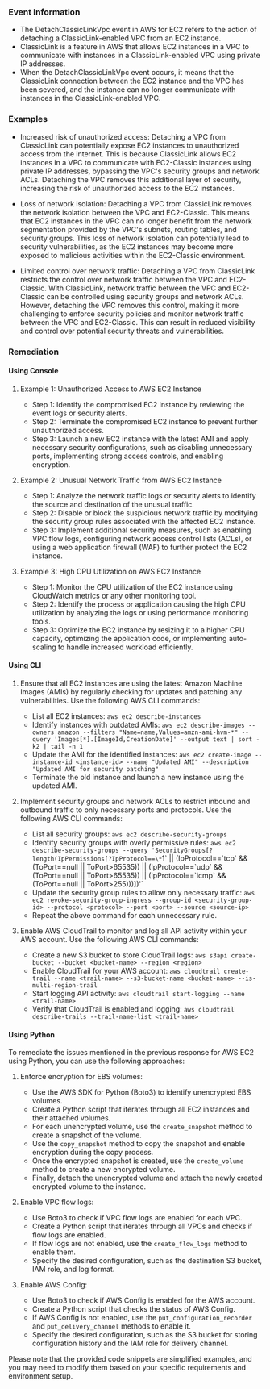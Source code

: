 
### Event Information

- The DetachClassicLinkVpc event in AWS for EC2 refers to the action of detaching a ClassicLink-enabled VPC from an EC2 instance.
- ClassicLink is a feature in AWS that allows EC2 instances in a VPC to communicate with instances in a ClassicLink-enabled VPC using private IP addresses.
- When the DetachClassicLinkVpc event occurs, it means that the ClassicLink connection between the EC2 instance and the VPC has been severed, and the instance can no longer communicate with instances in the ClassicLink-enabled VPC.


### Examples

- Increased risk of unauthorized access: Detaching a VPC from ClassicLink can potentially expose EC2 instances to unauthorized access from the internet. This is because ClassicLink allows EC2 instances in a VPC to communicate with EC2-Classic instances using private IP addresses, bypassing the VPC's security groups and network ACLs. Detaching the VPC removes this additional layer of security, increasing the risk of unauthorized access to the EC2 instances.

- Loss of network isolation: Detaching a VPC from ClassicLink removes the network isolation between the VPC and EC2-Classic. This means that EC2 instances in the VPC can no longer benefit from the network segmentation provided by the VPC's subnets, routing tables, and security groups. This loss of network isolation can potentially lead to security vulnerabilities, as the EC2 instances may become more exposed to malicious activities within the EC2-Classic environment.

- Limited control over network traffic: Detaching a VPC from ClassicLink restricts the control over network traffic between the VPC and EC2-Classic. With ClassicLink, network traffic between the VPC and EC2-Classic can be controlled using security groups and network ACLs. However, detaching the VPC removes this control, making it more challenging to enforce security policies and monitor network traffic between the VPC and EC2-Classic. This can result in reduced visibility and control over potential security threats and vulnerabilities.

### Remediation

#### Using Console

1. Example 1: Unauthorized Access to AWS EC2 Instance
   - Step 1: Identify the compromised EC2 instance by reviewing the event logs or security alerts.
   - Step 2: Terminate the compromised EC2 instance to prevent further unauthorized access.
   - Step 3: Launch a new EC2 instance with the latest AMI and apply necessary security configurations, such as disabling unnecessary ports, implementing strong access controls, and enabling encryption.

2. Example 2: Unusual Network Traffic from AWS EC2 Instance
   - Step 1: Analyze the network traffic logs or security alerts to identify the source and destination of the unusual traffic.
   - Step 2: Disable or block the suspicious network traffic by modifying the security group rules associated with the affected EC2 instance.
   - Step 3: Implement additional security measures, such as enabling VPC flow logs, configuring network access control lists (ACLs), or using a web application firewall (WAF) to further protect the EC2 instance.

3. Example 3: High CPU Utilization on AWS EC2 Instance
   - Step 1: Monitor the CPU utilization of the EC2 instance using CloudWatch metrics or any other monitoring tool.
   - Step 2: Identify the process or application causing the high CPU utilization by analyzing the logs or using performance monitoring tools.
   - Step 3: Optimize the EC2 instance by resizing it to a higher CPU capacity, optimizing the application code, or implementing auto-scaling to handle increased workload efficiently.

#### Using CLI

1. Ensure that all EC2 instances are using the latest Amazon Machine Images (AMIs) by regularly checking for updates and patching any vulnerabilities. Use the following AWS CLI commands:

   - List all EC2 instances: `aws ec2 describe-instances`
   - Identify instances with outdated AMIs: `aws ec2 describe-images --owners amazon --filters "Name=name,Values=amzn-ami-hvm-*" --query 'Images[*].[ImageId,CreationDate]' --output text | sort -k2 | tail -n 1`
   - Update the AMI for the identified instances: `aws ec2 create-image --instance-id <instance-id> --name "Updated AMI" --description "Updated AMI for security patching"`
   - Terminate the old instance and launch a new instance using the updated AMI.

2. Implement security groups and network ACLs to restrict inbound and outbound traffic to only necessary ports and protocols. Use the following AWS CLI commands:

   - List all security groups: `aws ec2 describe-security-groups`
   - Identify security groups with overly permissive rules: `aws ec2 describe-security-groups --query 'SecurityGroups[?length(IpPermissions[?IpProtocol==\`-1\` || (IpProtocol==\`tcp\` && (ToPort==null || ToPort>65535)) || (IpProtocol==\`udp\` && (ToPort==null || ToPort>65535)) || (IpProtocol==\`icmp\` && (ToPort==null || ToPort>255)))])'`
   - Update the security group rules to allow only necessary traffic: `aws ec2 revoke-security-group-ingress --group-id <security-group-id> --protocol <protocol> --port <port> --source <source-ip>`
   - Repeat the above command for each unnecessary rule.

3. Enable AWS CloudTrail to monitor and log all API activity within your AWS account. Use the following AWS CLI commands:

   - Create a new S3 bucket to store CloudTrail logs: `aws s3api create-bucket --bucket <bucket-name> --region <region>`
   - Enable CloudTrail for your AWS account: `aws cloudtrail create-trail --name <trail-name> --s3-bucket-name <bucket-name> --is-multi-region-trail`
   - Start logging API activity: `aws cloudtrail start-logging --name <trail-name>`
   - Verify that CloudTrail is enabled and logging: `aws cloudtrail describe-trails --trail-name-list <trail-name>`

#### Using Python

To remediate the issues mentioned in the previous response for AWS EC2 using Python, you can use the following approaches:

1. Enforce encryption for EBS volumes:
   - Use the AWS SDK for Python (Boto3) to identify unencrypted EBS volumes.
   - Create a Python script that iterates through all EC2 instances and their attached volumes.
   - For each unencrypted volume, use the `create_snapshot` method to create a snapshot of the volume.
   - Use the `copy_snapshot` method to copy the snapshot and enable encryption during the copy process.
   - Once the encrypted snapshot is created, use the `create_volume` method to create a new encrypted volume.
   - Finally, detach the unencrypted volume and attach the newly created encrypted volume to the instance.

2. Enable VPC flow logs:
   - Use Boto3 to check if VPC flow logs are enabled for each VPC.
   - Create a Python script that iterates through all VPCs and checks if flow logs are enabled.
   - If flow logs are not enabled, use the `create_flow_logs` method to enable them.
   - Specify the desired configuration, such as the destination S3 bucket, IAM role, and log format.

3. Enable AWS Config:
   - Use Boto3 to check if AWS Config is enabled for the AWS account.
   - Create a Python script that checks the status of AWS Config.
   - If AWS Config is not enabled, use the `put_configuration_recorder` and `put_delivery_channel` methods to enable it.
   - Specify the desired configuration, such as the S3 bucket for storing configuration history and the IAM role for delivery channel.

Please note that the provided code snippets are simplified examples, and you may need to modify them based on your specific requirements and environment setup.

